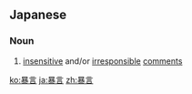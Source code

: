 ==Japanese==
{{ja-kanjitab|ぼう|げん|yomi=on}}

===Noun===
{{ja-noun|ぼうげん}}

# [[insensitive]] and/or [[irresponsible]] [[comments]]
#: {{ja-usex|その'''暴言'''には誰もが激怒した。|その '''ぼうげん''' に は だれ も が げきど した。|Those comments outraged all of us.}}

[[ko:暴言]]
[[ja:暴言]]
[[zh:暴言]]